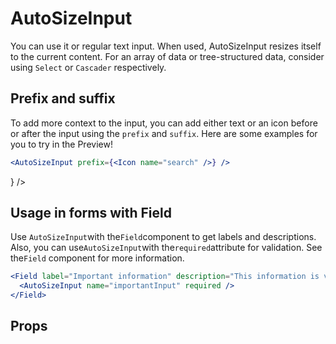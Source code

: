 
# AutoSizeInput

You can use it or regular text input. When used, AutoSizeInput resizes itself to the current content. For an array of data or tree-structured data, consider using `Select` or `Cascader` respectively.

## Prefix and suffix

To add more context to the input, you can add either text or an icon before or after the input using the `prefix` and `suffix`. Here are some examples for you to try in the Preview!

```jsx
<AutoSizeInput prefix={<Icon name="search" />} />
```

<ExampleFrame>
  <AutoSizeInput prefix={<Icon name="search" />} />
</ExampleFrame>

## Usage in forms with Field

Use `AutoSizeInput`with the`Field`component to get labels and descriptions. Also, you can use`AutoSizeInput`with the`required`attribute for validation. See the`Field` component for more information.

```jsx
<Field label="Important information" description="This information is very important, so you really need to fill it in">
  <AutoSizeInput name="importantInput" required />
</Field>
```

<ExampleFrame>
  <Field label="Important information!" description="Please enter the relevant information.">
    <AutoSizeInput name="importantInput" required />
  </Field>
</ExampleFrame>

## Props

<ArgTypes of={AutoSizeInput} />
